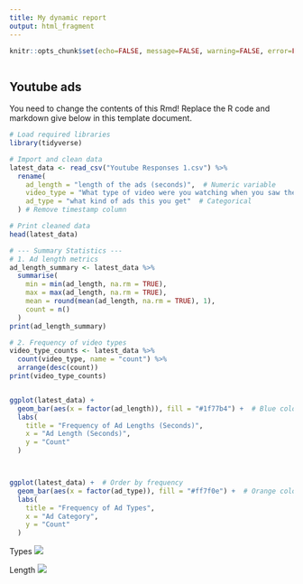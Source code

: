 ---
title: My dynamic report
output: html_fragment
---

```{r setup, include=FALSE}
knitr::opts_chunk$set(echo=FALSE, message=FALSE, warning=FALSE, error=FALSE)

```

```{css}

```

## Youtube ads

You need to change the contents of this Rmd! Replace the R code and markdown give below in this template document.

```{r}
# Load required libraries
library(tidyverse)

# Import and clean data
latest_data <- read_csv("Youtube Responses 1.csv") %>%
  rename(
    ad_length = "length of the ads (seconds)",  # Numeric variable
    video_type = "What type of video were you watching when you saw the ads?",  # Categorical
    ad_type = "what kind of ads this you get"  # Categorical
  ) # Remove timestamp column

# Print cleaned data
head(latest_data)

# --- Summary Statistics ---
# 1. Ad length metrics
ad_length_summary <- latest_data %>%
  summarise(
    min = min(ad_length, na.rm = TRUE),
    max = max(ad_length, na.rm = TRUE),
    mean = round(mean(ad_length, na.rm = TRUE), 1),
    count = n()
  )
print(ad_length_summary)

# 2. Frequency of video types
video_type_counts <- latest_data %>%
  count(video_type, name = "count") %>%
  arrange(desc(count))
print(video_type_counts)


ggplot(latest_data) +
  geom_bar(aes(x = factor(ad_length)), fill = "#1f77b4") +  # Blue color
  labs(
    title = "Frequency of Ad Lengths (Seconds)",
    x = "Ad Length (Seconds)",
    y = "Count"
  )



ggplot(latest_data) +  # Order by frequency
  geom_bar(aes(x = factor(ad_type)), fill = "#ff7f0e") +  # Orange color
  labs(
    title = "Frequency of Ad Types",
    x = "Ad Category",
    y = "Count"
  )


```

Types
![](C:\Users\jaspa\OneDrive\Pictures\Screenshots\Screenshot%202025-04-02%20183500.png)

Length 
![](C:\Users\jaspa\OneDrive\Pictures\Screenshots\Screenshot 2025-04-02 183849.png)

